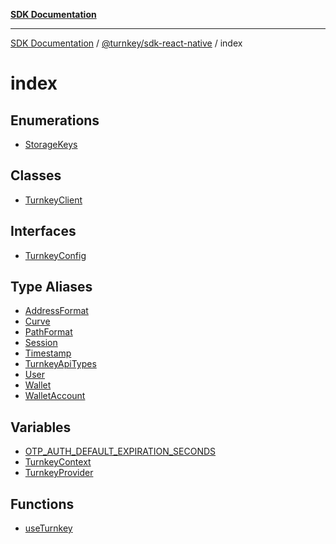 [**SDK Documentation**](../../../README.mdx)

***

[SDK Documentation](../../../packages.mdx) / [@turnkey/sdk-react-native](../README.mdx) / index

# index

## Enumerations

- [StorageKeys](enumerations/StorageKeys.mdx)

## Classes

- [TurnkeyClient](classes/TurnkeyClient.mdx)

## Interfaces

- [TurnkeyConfig](interfaces/TurnkeyConfig.mdx)

## Type Aliases

- [AddressFormat](type-aliases/AddressFormat.mdx)
- [Curve](type-aliases/Curve.mdx)
- [PathFormat](type-aliases/PathFormat.mdx)
- [Session](type-aliases/Session.mdx)
- [Timestamp](type-aliases/Timestamp.mdx)
- [TurnkeyApiTypes](type-aliases/TurnkeyApiTypes.mdx)
- [User](type-aliases/User.mdx)
- [Wallet](type-aliases/Wallet.mdx)
- [WalletAccount](type-aliases/WalletAccount.mdx)

## Variables

- [OTP\_AUTH\_DEFAULT\_EXPIRATION\_SECONDS](variables/OTP_AUTH_DEFAULT_EXPIRATION_SECONDS.mdx)
- [TurnkeyContext](variables/TurnkeyContext.mdx)
- [TurnkeyProvider](variables/TurnkeyProvider.mdx)

## Functions

- [useTurnkey](functions/useTurnkey.mdx)
